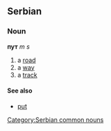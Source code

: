 ==Serbian==
===Noun===
'''пут''' ''m s''
#a [[road]]
#a [[way]]
#a [[track]]
====See also====
*[[put]]
[[Category:Serbian common nouns]]